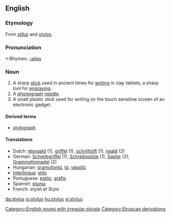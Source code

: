==English==
===Etymology===
From {{L.}} ''[[stilus]]'' and {{Gr.}} ''[[stylos]]''.

===Pronunciation===
*:Rhymes: [[Rhymes:English:-aɪləs|-aɪləs]]

===Noun===
{{wikipedia}}
{{en-noun|styli}}

# A sharp [[stick]] used in ancient times for [[writing]] in clay tablets; a sharp tool for [[engraving]].
# A [[phonograph]] [[needle]].
# A small plastic stick used for writing on the touch sensitive screen of an electronic gadget.

====Derived terms====
*[[stylograph]]

====Translations====
*Dutch: [[etsnaald]] (1), [[griffel]] (1), [[schrijfstift]] (1), [[naald]] (2)
*German: [[Schreibgriffel]] {{m}} (1), [[Schreibspitze]] {{f}} (1), [[Saphir]] {{m}} (2), [[Grammofonnadel]] {{f}} (2)
*Hungarian: [[gramofontű]], [[tű]], [[vágótű]]
*[[Interlingua]]: [[stilo]]
*Portuguese: [[estilo]], [[gráfio]]
*Spanish: [[pluma]]
*French: stylet et Stylo

[[Category:English nouns with irregular plurals]]
[[Category:Etruscan derivations]]

[[da:stylus]]
[[io:stylus]]
[[hu:stylus]]
[[vi:stylus]]